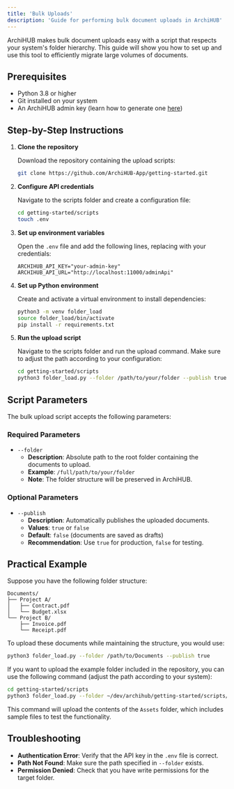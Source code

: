 ```yaml
---
title: 'Bulk Uploads'
description: 'Guide for performing bulk document uploads in ArchiHUB'
---
```


ArchiHUB makes bulk document uploads easy with a script that respects your system's folder hierarchy. This guide will show you how to set up and use this tool to efficiently migrate large volumes of documents.

## Prerequisites

- Python 3.8 or higher
- Git installed on your system
- An ArchiHUB admin key (learn how to generate one [here](../profile/keys))

## Step-by-Step Instructions

<Steps>

1. **Clone the repository**

   Download the repository containing the upload scripts:
   
   ```bash
   git clone https://github.com/ArchiHUB-App/getting-started.git
   ```

2. **Configure API credentials**

   Navigate to the scripts folder and create a configuration file:
   
   ```bash
   cd getting-started/scripts
   touch .env
   ```

3. **Set up environment variables**

   Open the `.env` file and add the following lines, replacing with your credentials:
   
   ```
   ARCHIHUB_API_KEY="your-admin-key"
   ARCHIHUB_API_URL="http://localhost:11000/adminApi"
   ```

4. **Set up Python environment**

   Create and activate a virtual environment to install dependencies:
   
   ```bash
   python3 -m venv folder_load
   source folder_load/bin/activate
   pip install -r requirements.txt
   ```

5. **Run the upload script**

   Navigate to the scripts folder and run the upload command. Make sure to adjust the path according to your configuration:
   
   ```bash
   cd getting-started/scripts
   python3 folder_load.py --folder /path/to/your/folder --publish true
   ```

</Steps>

## Script Parameters

The bulk upload script accepts the following parameters:

### Required Parameters

- `--folder`
  - **Description**: Absolute path to the root folder containing the documents to upload.
  - **Example**: `/full/path/to/your/folder`
  - **Note**: The folder structure will be preserved in ArchiHUB.

### Optional Parameters

- `--publish`
  - **Description**: Automatically publishes the uploaded documents.
  - **Values**: `true` or `false`
  - **Default**: `false` (documents are saved as drafts)
  - **Recommendation**: Use `true` for production, `false` for testing.

## Practical Example

Suppose you have the following folder structure:

```
Documents/
├── Project A/
│   ├── Contract.pdf
│   └── Budget.xlsx
└── Project B/
    ├── Invoice.pdf
    └── Receipt.pdf
```

To upload these documents while maintaining the structure, you would use:

```bash
python3 folder_load.py --folder /path/to/Documents --publish true
```

If you want to upload the example folder included in the repository, you can use the following command (adjust the path according to your system):

```bash
cd getting-started/scripts
python3 folder_load.py --folder ~/dev/archihub/getting-started/scripts/Assets --publish true
```

This command will upload the contents of the `Assets` folder, which includes sample files to test the functionality.

## Troubleshooting

- **Authentication Error**: Verify that the API key in the `.env` file is correct.
- **Path Not Found**: Make sure the path specified in `--folder` exists.
- **Permission Denied**: Check that you have write permissions for the target folder.